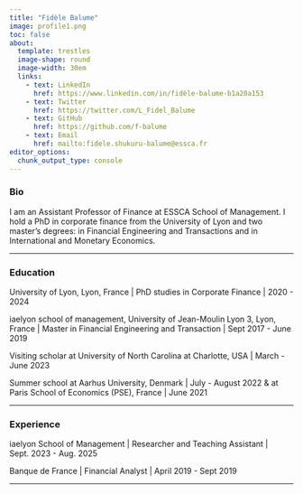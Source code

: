 ```yaml
---
title: "Fidèle Balume"
image: profile1.png
toc: false
about: 
  template: trestles
  image-shape: round
  image-width: 30em
  links:
    - text: LinkedIn
      href: https://www.linkedin.com/in/fidèle-balume-b1a20a153
    - text: Twitter
      href: https://twitter.com/L_Fidel_Balume
    - text: GitHub
      href: https://github.com/f-balume
    - text: Email
      href: mailto:fidele.shukuru-balume@essca.fr
editor_options: 
  chunk_output_type: console
---
```


### Bio

I am an Assistant Professor of Finance at ESSCA School of Management. I hold a PhD in corporate finance from the University of Lyon and two master’s degrees: in Financial Engineering and Transactions and in International and Monetary Economics. 

------------------------------------------------------------------------

### Education

University of Lyon, Lyon, France \| PhD studies in Corporate Finance \| 2020 - 2024

iaelyon school of management, University of Jean-Moulin Lyon 3, Lyon, France \| Master in Financial Engineering and Transaction \| Sept 2017 - June 2019

Visiting scholar at University of North Carolina at Charlotte, USA \| March - June 2023

Summer school at Aarhus University, Denmark \| July - August 2022 & at Paris School of Economics (PSE), France \| June 2021

------------------------------------------------------------------------

### Experience

iaelyon School of Management \| Researcher and Teaching Assistant \| Sept. 2023 - Aug. 2025

Banque de France \| Financial Analyst \| April 2019 - Sept 2019

------------------------------------------------------------------------
